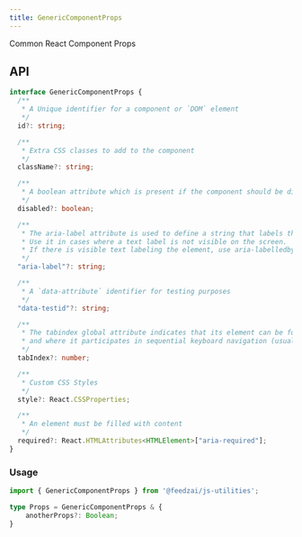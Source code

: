 ```yaml
---
title: GenericComponentProps
---
```

Common React Component Props

## API

```typescript
interface GenericComponentProps {
  /**
   * A Unique identifier for a component or `DOM` element
   */
  id?: string;

  /**
   * Extra CSS classes to add to the component
   */
  className?: string;

  /**
   * A boolean attribute which is present if the component should be disabled
   */
  disabled?: boolean;

  /**
   * The aria-label attribute is used to define a string that labels the current element.
   * Use it in cases where a text label is not visible on the screen.
   * If there is visible text labeling the element, use aria-labelledby instead.
   */
  "aria-label"?: string;

  /**
   * A `data-attribute` identifier for testing purposes
   */
  "data-testid"?: string;

  /**
   * The tabindex global attribute indicates that its element can be focused,
   * and where it participates in sequential keyboard navigation (usually with the `tab` key, hence the name).
   */
  tabIndex?: number;

  /**
   * Custom CSS Styles
   */
  style?: React.CSSProperties;

  /**
   * An element must be filled with content
   */
  required?: React.HTMLAttributes<HTMLElement>["aria-required"];
}
```

### Usage

```typescript
import { GenericComponentProps } from '@feedzai/js-utilities';

type Props = GenericComponentProps & {
    anotherProps?: Boolean;
}
```
